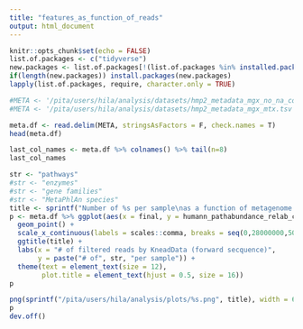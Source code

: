 ```yaml
---
title: "features_as_function_of_reads"
output: html_document
---
```


```r
knitr::opts_chunk$set(echo = FALSE)
list.of.packages <- c("tidyverse")
new.packages <- list.of.packages[!(list.of.packages %in% installed.packages()[,"Package"])]
if(length(new.packages)) install.packages(new.packages)
lapply(list.of.packages, require, character.only = TRUE)
```


```r
#META <- '/pita/users/hila/analysis/datasets/hmp2_metadata_mgx_no_na_cols_w_bakery_results.tsv'
#META <- '/pita/users/hila/analysis/datasets/hmp2_metadata_mgx_mtx.tsv'
```


```r
meta.df <- read.delim(META, stringsAsFactors = F, check.names = T)
head(meta.df)
```

```r
last_col_names <- meta.df %>% colnames() %>% tail(n=8)
last_col_names
```

```r
str <- "pathways"
#str <- "enzymes"
#str <- "gene families"
#str <- "MetaPhlAn species"
title <- sprintf("Number of %s per sample\nas a function of metagenome reads", str)
p <- meta.df %>% ggplot(aes(x = final, y = humann_pathabundance_relab_counts, color = diagnosis)) +
  geom_point() +
  scale_x_continuous(labels = scales::comma, breaks = seq(0,28000000,5000000)) +
  ggtitle(title) +
  labs(x = "# of filtered reads by KneadData (forward secquence)", 
       y = paste("# of", str, "per sample")) +
  theme(text = element_text(size = 12),
        plot.title = element_text(hjust = 0.5, size = 16)) 
p
```


```r
png(sprintf("/pita/users/hila/analysis/plots/%s.png", title), width = 600, height = 400)
p
dev.off()
```
